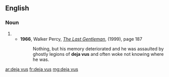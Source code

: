 {{also|dejavús|déjà-vus|Déjà-vus}}
==English==

===Noun===
{{head|en|noun plural form}}

# {{plural of|deja vu|lang=en}}
#* '''1966''', Walker Percy, ''[http://books.google.com/books?id=rd3beS3Nr0IC&pg=PA187&dq=%22deja+vus%22&ei=RnpeR7XTE5GyiQGby_jPBw&sig=Uz0oJ6B2RRTqBbKoyR1a0sotwLI The Last Gentleman]'', (1999), page 187
#*: Nothing, but his memory deteriorated and he was assaulted by ghostly legions of '''deja vus''' and often woke not knowing where he was.

[[ar:deja vus]]
[[fr:deja vus]]
[[mg:deja vus]]